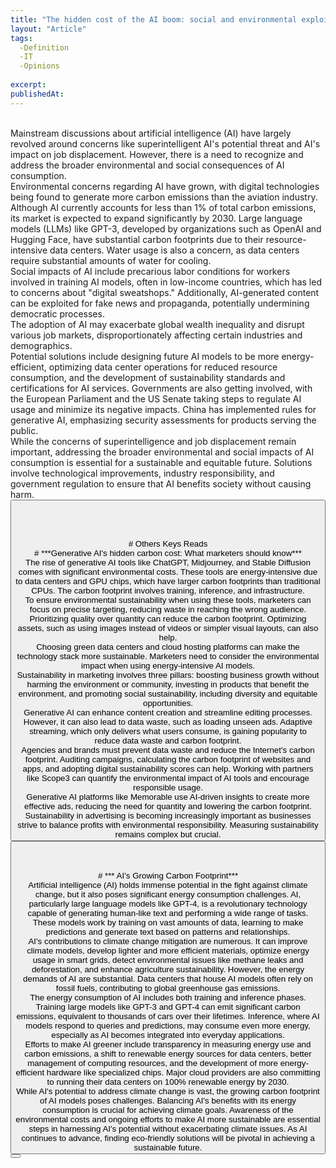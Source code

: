 ```yaml
---
title: "The hidden cost of the AI boom: social and environmental exploitation"
layout: "Article"
tags: 
  -Definition
  -IT
  -Opinions
  
excerpt:
publishedAt:
---
```

<br/>
Mainstream discussions about artificial intelligence (AI) have largely revolved around concerns like superintelligent AI's potential threat and AI's impact on job displacement. However, there is a need to recognize and address the broader environmental and social consequences of AI consumption.
<br/>
Environmental concerns regarding AI have grown, with digital technologies being found to generate more carbon emissions than the aviation industry. Although AI currently accounts for less than 1% of total carbon emissions, its market is expected to expand significantly by 2030. Large language models (LLMs) like GPT-3, developed by organizations such as OpenAI and Hugging Face, have substantial carbon footprints due to their resource-intensive data centers. Water usage is also a concern, as data centers require substantial amounts of water for cooling.
<br/>
Social impacts of AI include precarious labor conditions for workers involved in training AI models, often in low-income countries, which has led to concerns about "digital sweatshops." Additionally, AI-generated content can be exploited for fake news and propaganda, potentially undermining democratic processes.
<br/>
The adoption of AI may exacerbate global wealth inequality and disrupt various job markets, disproportionately affecting certain industries and demographics.
<br/>
Potential solutions include designing future AI models to be more energy-efficient, optimizing data center operations for reduced resource consumption, and the development of sustainability standards and certifications for AI services. Governments are also getting involved, with the European Parliament and the US Senate taking steps to regulate AI usage and minimize its negative impacts. China has implemented rules for generative AI, emphasizing security assessments for products serving the public.
<br/>
While the concerns of superintelligence and job displacement remain important, addressing the broader environmental and social impacts of AI consumption is essential for a sustainable and equitable future. Solutions involve technological improvements, industry responsibility, and government regulation to ensure that AI benefits society without causing harm.
<br/>
<Button
  address="https://theconversation.com/the-hidden-cost-of-the-ai-boom-social-and-environmental-exploitation-208669"
  text="Source"
/>
<br/>
<br/>
<br/>
<br/>
# Others Keys Reads
<br/>
# ***Generative AI's hidden carbon cost: What marketers should know***
<br/>
The rise of generative AI tools like ChatGPT, Midjourney, and Stable Diffusion comes with significant environmental costs. These tools are energy-intensive due to data centers and GPU chips, which have larger carbon footprints than traditional CPUs. The carbon footprint involves training, inference, and infrastructure.
<br/>
To ensure environmental sustainability when using these tools, marketers can focus on precise targeting, reducing waste in reaching the wrong audience. Prioritizing quality over quantity can reduce the carbon footprint. Optimizing assets, such as using images instead of videos or simpler visual layouts, can also help.
<br/>
Choosing green data centers and cloud hosting platforms can make the technology stack more sustainable. Marketers need to consider the environmental impact when using energy-intensive AI models.
<br/>
Sustainability in marketing involves three pillars: boosting business growth without harming the environment or community, investing in products that benefit the environment, and promoting social sustainability, including diversity and equitable opportunities.
<br/>
Generative AI can enhance content creation and streamline editing processes. However, it can also lead to data waste, such as loading unseen ads. Adaptive streaming, which only delivers what users consume, is gaining popularity to reduce data waste and carbon footprint.
<br/>
Agencies and brands must prevent data waste and reduce the Internet's carbon footprint. Auditing campaigns, calculating the carbon footprint of websites and apps, and adopting digital sustainability scores can help. Working with partners like Scope3 can quantify the environmental impact of AI tools and encourage responsible usage.
<br/>
Generative AI platforms like Memorable use AI-driven insights to create more effective ads, reducing the need for quantity and lowering the carbon footprint. Sustainability in advertising is becoming increasingly important as businesses strive to balance profits with environmental responsibility. Measuring sustainability remains complex but crucial.
<br/>
<Button
  address="https://www.campaignasia.com/article/generative-ais-hidden-carbon-cost-what-marketers-should-know/491701#:~:text=The%20rise%20and%20increased%20usage,far%20larger%20than%20traditional%20CPUs."
  text="Source"
/>
<br/>
<br/>
<br/>
# *** AI’s Growing Carbon Footprint***
<br/>
Artificial intelligence (AI) holds immense potential in the fight against climate change, but it also poses significant energy consumption challenges. AI, particularly large language models like GPT-4, is a revolutionary technology capable of generating human-like text and performing a wide range of tasks. These models work by training on vast amounts of data, learning to make predictions and generate text based on patterns and relationships.
<br/>
AI's contributions to climate change mitigation are numerous. It can improve climate models, develop lighter and more efficient materials, optimize energy usage in smart grids, detect environmental issues like methane leaks and deforestation, and enhance agriculture sustainability. However, the energy demands of AI are substantial. Data centers that house AI models often rely on fossil fuels, contributing to global greenhouse gas emissions.
<br/>
The energy consumption of AI includes both training and inference phases. Training large models like GPT-3 and GPT-4 can emit significant carbon emissions, equivalent to thousands of cars over their lifetimes. Inference, where AI models respond to queries and predictions, may consume even more energy, especially as AI becomes integrated into everyday applications.
<br/>
Efforts to make AI greener include transparency in measuring energy use and carbon emissions, a shift to renewable energy sources for data centers, better management of computing resources, and the development of more energy-efficient hardware like specialized chips. Major cloud providers are also committing to running their data centers on 100% renewable energy by 2030.
<br/>
While AI's potential to address climate change is vast, the growing carbon footprint of AI models poses challenges. Balancing AI's benefits with its energy consumption is crucial for achieving climate goals. Awareness of the environmental costs and ongoing efforts to make AI more sustainable are essential steps in harnessing AI's potential without exacerbating climate issues. As AI continues to advance, finding eco-friendly solutions will be pivotal in achieving a sustainable future.
<br/>
<Button
  address="https://news.climate.columbia.edu/2023/06/09/ais-growing-carbon-footprint/"
  text="Source"
/>